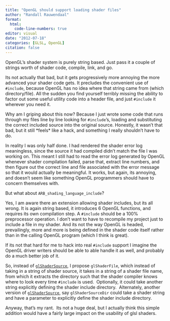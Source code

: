 ```yaml
---
title: "OpenGL should support loading shader files"
author: "Randall Rauwendaal"
format: 
  html:
    code-line-numbers: true
editor: visual
date: "2012-07-18"
categories: [GLSL, OpenGL]
citation: false
---
```


OpenGL's shader system is purely string based. Just pass it a couple of strings worth of shader code, compile, link, and go.

Its not actually that bad, but it gets progressively more annoying the more advanced your shader code gets. It precludes the convenient use of `#include`, because OpenGL has no idea where that string came from (which directory/file). All the sudden you find yourself terribly missing the ability to factor out some useful utility code into a header file, and just `#include` it wherever you need it.

Why am I griping about this now? Because I just wrote some code that runs through my files line by line looking for `#include`'s, loading and substituting the correct included source into the original source. Honestly, it wasn't that bad, but it still \*feels\* like a hack, and something I really shouldn't have to do.

In reality I was only half done. I had rendered the shader error log meaningless, since the source it had compiled didn't match the file I was working on. This meant I still had to read the error log generated by OpenGL whenever shader compilation failed, parse that, extract line numbers, and then figure out the correct line and file associated with the error message so that it would actually be meaningful. It works, but again, its annoying, and doesn't seem like something OpenGL programmers should have to concern themselves with.

But what about `ARB_shading_language_include`?

Yes, I am aware there an extension allowing shader includes, but its all wrong. It is again string based, it introduces 6 OpenGL functions, and requires its own compilation step. A `#include` should be a 100% preprocessor operation. I don't want to have to recompile my project just to include a file in my shader. And its not the way OpenGL is headed, prevailingly, more and more is being defined in the shader code itself rather than in the calling OpenGL program (which I think is great).

If its not that hard for me to hack into real `#include` support I imagine the OpenGL driver writers should be able to able handle it as well, and probably do a much better job of it.

So, instead of [`glShaderSource`](http://www.opengl.org/sdk/docs/man/xhtml/glShaderSource.xml), I propose `glShaderFile`, which instead of taking in a string of shader source, it takes in a string of a shader file name, from which it extracts the directory such that the shader compiler knows where to look every time `#include` is used.  Optionally, it could take another string explicitly defining the shader include directory.  Alternately, another version of [`glShaderSource`](http://www.opengl.org/sdk/docs/man/xhtml/glShaderSource.xml), say `glShaderSourceDir` could take a shader string and have a parameter to explicitly define the shader include directory.

Anyway, that's my rant.  Its not a huge deal, but I actually think this simple addition would have a fairly large impact on the usability of glsl shaders.
